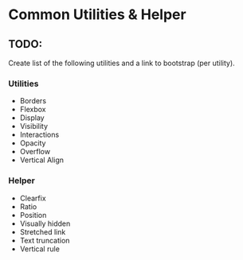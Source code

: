 
<Meta of={CommonStories} />

# Common Utilities & Helper

<div className="alert alert-info">
  <h2 className="alert-heading">TODO:</h2>

  Create list of the following utilities and a link to bootstrap (per utility).

  <h3 className="mt-large">Utilities</h3>
  <ul>
    <li>Borders</li>
    <li>Flexbox</li>
    <li>Display</li>
    <li>Visibility</li>
    <li>Interactions</li>
    <li>Opacity</li>
    <li>Overflow</li>
    <li>Vertical Align</li>
  </ul>

  <h3 className="mt-large">Helper</h3>
  <ul>
    <li>Clearfix</li>
    <li>Ratio</li>
    <li>Position</li>
    <li>Visually hidden</li>
    <li>Stretched link</li>
    <li>Text truncation</li>
    <li>Vertical rule</li>
  </ul>
</div>
